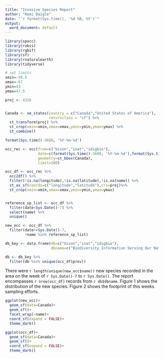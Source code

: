 ```yaml
---
title: "Invasive Species Report"
author: "Remi Daigle"
date: "`r format(Sys.time(), '%d %B, %Y')`"
output:
  word_document: default
---
```


```r
library(spocc)
library(robis)
library(rgbif)
library(sf)
library(rnaturalearth)
library(tidyverse)

# set limits
xmin=-59.5
xmax=-67
ymin=43
ymax=47.5

proj <- 4326


Canada <- ne_states(country = c("Canada","United States of America"),
                    returnclass = "sf") %>% 
  st_transform(proj) %>% 
  st_crop(xmin=xmin,xmax=xmax,ymin=ymin,ymax=ymax) %>% 
  st_combine()

format(Sys.time()-3600, '%Y-%m-%d')

occ_rec <- occ(from=c("bison","inat","idigbio"),
               date=c(format(Sys.time()-3600, '%Y-%m-%d'),format(Sys.time(), '%Y-%m-%d')),
               geometry=st_bbox(Canada),
               limit=100) 

occ_df <- occ_rec %>% 
  occ2df() %>%
  filter(!is.na(longitude),!is.na(latitude),!is.na(name)) %>% 
  st_as_sf(coords=c("longitude","latitude"),crs=proj)%>% 
  st_crop(xmin=xmin,xmax=xmax,ymin=ymin,ymax=ymax)


reference_sp_list <- occ_df %>% 
  filter(date<Sys.Date()-7) %>% 
  select(name) %>% 
  unique()

new_occ <- occ_df %>% 
  filter(date>=Sys.Date()-7,
         !name %in% reference_sp_list)

db_key <- data.frame(db=c("bison","inat","idigbio"),
                     dbname=c("Biodiversity Information Serving Our Nation (BISON)","iNaturalist","Integrated Digitized Biocollections (iDigBio)"))

db <- db_key %>% 
  filter(db %in% unique(occ_df$prov))

```
There were `r length(unique(new_occ$name))` new species recorded in the area on the week of `r Sys.Date()-7` to `r Sys.Date()`. The report encompasses `r nrow(occ_df)` records from `r db$dbname`. Figure 1 shows the distribution of the new species. Figure 2 shows the footprint of this weeks sampling efforts.

```r
ggplot(new_occ)+
  geom_sf(data=Canada)+
  geom_sf()+
  facet_wrap(~name)+
  coord_sf(expand = FALSE)+
  theme_dark()
```

```r
ggplot(occ_df)+
  geom_sf(data=Canada)+
  geom_sf()+
  coord_sf(expand = FALSE)+
  theme_dark()
```